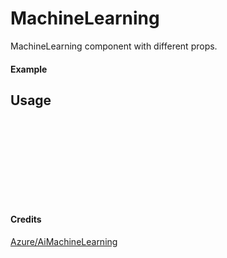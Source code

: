 
<Meta of={MachineLearning} title="Azure/AiMachineLearning/MachineLearning" />

# MachineLearning

MachineLearning component with different props.

#### Example

<Canvas of={MachineLearning.Primary} />

## Usage

```ts
import { MachineLearning } from "yadl-ui";

const Example = () => {
  return (
      <MachineLearning />
  );
};

export default Example;
```

#### Credits
[Azure/AiMachineLearning](https://learn.microsoft.com/en-us/azure/architecture/icons/)
